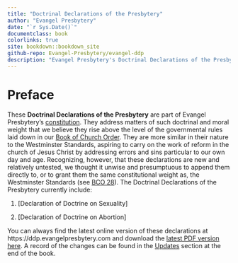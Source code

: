 ```yaml
--- 
title: "Doctrinal Declarations of the Presbytery"
author: "Evangel Presbytery"
date: "`r Sys.Date()`"
documentclass: book
colorlinks: true
site: bookdown::bookdown_site
github-repo: Evangel-Presbytery/evangel-ddp
description: "Evangel Presbytery's Doctrinal Declarations of the Presbytery."
---
```


# Preface {-}

These **Doctrinal Declarations of the Presbytery** are part of Evangel Presbytery's [constitution](https://bco.evangelpresbytery.com/index.html#c.-constitution-defined). They address matters of such doctrinal and moral weight that we believe they rise above the level of the governmental rules laid down in our [Book of Church Order](https://bco.evangelpresbytery.com/). They are more similar in their nature to the Westminster Standards, aspiring to carry on the work of reform in the church of Jesus Christ by addressing errors and sins particular to our own day and age. Recognizing, however, that these declarations are new and relatively untested, we thought it unwise and presumptuous to append them directly to, or to grant them the same constitutional weight as, the Westminster Standards (see [BCO 28](https://bco.evangelpresbytery.com/form-of-government.html#amending-the-constitution-of-the-church)). The Doctrinal Declarations of the Presbytery currently include:

1. [Declaration of Doctrine on Sexuality]

2. [Declaration of Doctrine on Abortion]

You can always find the latest online version of these declarations at https://ddp.evangelpresbytery.com and download the [latest PDF version here](https://ddp.evangelpresbytery.com/evangel-presbytery-ddp.pdf). A record of the changes can be found in the [Updates](https://ddp.evangelpresbytery.com/updates.html) section at the end of the book.

<!--- End of frontmatter, start of regular page numbering-->
\mainmatter
